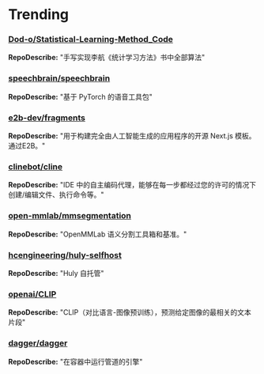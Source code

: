 
# Trending

### [Dod-o/Statistical-Learning-Method_Code](https://github.com/Dod-o/Statistical-Learning-Method_Code)
**RepoDescribe:** "手写实现李航《统计学习方法》书中全部算法"
  

### [speechbrain/speechbrain](https://github.com/speechbrain/speechbrain)
**RepoDescribe:** "基于 PyTorch 的语音工具包"
  

### [e2b-dev/fragments](https://github.com/e2b-dev/fragments)
**RepoDescribe:** "用于构建完全由人工智能生成的应用程序的开源 Next.js 模板。通过E2B。"
  

### [clinebot/cline](https://github.com/clinebot/cline)
**RepoDescribe:** "IDE 中的自主编码代理，能够在每一步都经过您的许可的情况下创建/编辑文件、执行命令等。"
  

### [open-mmlab/mmsegmentation](https://github.com/open-mmlab/mmsegmentation)
**RepoDescribe:** "OpenMMLab 语义分割工具箱和基准。"
  

### [hcengineering/huly-selfhost](https://github.com/hcengineering/huly-selfhost)
**RepoDescribe:** "Huly 自托管"
  

### [openai/CLIP](https://github.com/openai/CLIP)
**RepoDescribe:** "CLIP（对比语言-图像预训练），预测给定图像的最相关的文本片段"
  

### [dagger/dagger](https://github.com/dagger/dagger)
**RepoDescribe:** "在容器中运行管道的引擎"
  
